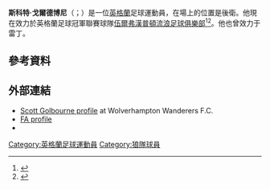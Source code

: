 '''斯科特·戈爾德博尼'''（{{lang-en|Scott Golbourne}}；{{bd|1988年|2月29日}}）是一位[[英格蘭|英格蘭]]足球運動員，在場上的位置是後衛。他現在效力於英格蘭足球冠軍聯賽球隊[[伍爾弗漢普頓流浪足球俱樂部|伍爾弗漢普頓流浪足球俱樂部]]<ref>{{cite news|url=http://www.bbc.co.uk/sport/0/football/23899834|title=Scott Golbourne: Wolves sign Barnsley full-back|publisher=BBC Sport|date=30 August 2013|accessdate=2015-06-16|archive-date=2013-12-20|archive-url=https://web.archive.org/web/20131220114348/http://www.bbc.co.uk/sport/0/football/23899834|dead-url=no}}</ref><ref>{{cite web|url=http://www.expressandstar.com/sport/wolverhampton-wanderers-fc/2013/08/30/wolves-land-700000-scott-golbourne-deal/|title=Wolves land £700,000 Scott Golbourne deal|date=30 August 2013|publisher=Express & Star|accessdate=2015-06-16|archive-date=2015-09-24|archive-url=https://web.archive.org/web/20150924053404/http://www.expressandstar.com/sport/wolverhampton-wanderers-fc/2013/08/30/wolves-land-700000-scott-golbourne-deal/|dead-url=no}}</ref>。他也曾效力于雷丁。
==參考資料==
{{Reflist}}

==外部連結==
*[http://www.wolves.co.uk/team/player-profile/scott-golbourne/3 Scott Golbourne profile] {{Wayback|url=http://www.wolves.co.uk/team/player-profile/scott-golbourne/3 |date=20150905113152 }} at Wolverhampton Wanderers F.C.
*[http://www.thefa.com/England/All-Teams/Players.aspx?p=315019 FA profile]
*{{soccerbase|40838}}

{{DEFAULTSORT:Golbourne, Scott}}
[[Category:英格蘭足球運動員|Category:英格蘭足球運動員]]
[[Category:狼隊球員|Category:狼隊球員]]
{{Sport-bio-stub}}